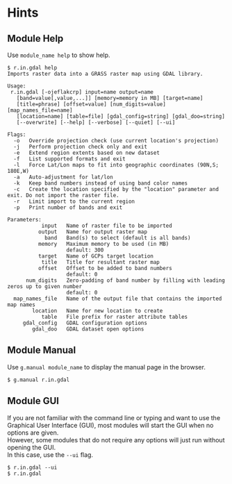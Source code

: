 # Hints {.unnumbered #sec-hints}

## Module Help

Use `module_name help` to show help.

```console
$ r.in.gdal help
Imports raster data into a GRASS raster map using GDAL library.

Usage:
 r.in.gdal [-ojeflakcrp] input=name output=name
   [band=value[,value,...]] [memory=memory in MB] [target=name]
   [title=phrase] [offset=value] [num_digits=value] [map_names_file=name]
   [location=name] [table=file] [gdal_config=string] [gdal_doo=string]
   [--overwrite] [--help] [--verbose] [--quiet] [--ui]

Flags:
  -o   Override projection check (use current location's projection)
  -j   Perform projection check only and exit
  -e   Extend region extents based on new dataset
  -f   List supported formats and exit
  -l   Force Lat/Lon maps to fit into geographic coordinates (90N,S; 180E,W)
  -a   Auto-adjustment for lat/lon
  -k   Keep band numbers instead of using band color names
  -c   Create the location specified by the "location" parameter and exit. Do not import the raster file.
  -r   Limit import to the current region
  -p   Print number of bands and exit

Parameters:
           input   Name of raster file to be imported
          output   Name for output raster map
            band   Band(s) to select (default is all bands)
          memory   Maximum memory to be used (in MB)
                   default: 300
          target   Name of GCPs target location
           title   Title for resultant raster map
          offset   Offset to be added to band numbers
                   default: 0
      num_digits   Zero-padding of band number by filling with leading zeros up to given number
                   default: 0
  map_names_file   Name of the output file that contains the imported map names
        location   Name for new location to create
           table   File prefix for raster attribute tables
     gdal_config   GDAL configuration options
        gdal_doo   GDAL dataset open options
```

## Module Manual

Use `g.manual module_name` to display the manual page in the browser.

```console
$ g.manual r.in.gdal
```

## Module GUI

If you are not familiar with the command line or typing and want to use the Graphical User Interface (GUI), most modules will start the GUI when no options are given.  
However, some modules that do not require any options will just run without opening the GUI.  
In this case, use the `--ui` flag.

```console
$ r.in.gdal --ui
$ r.in.gdal
```